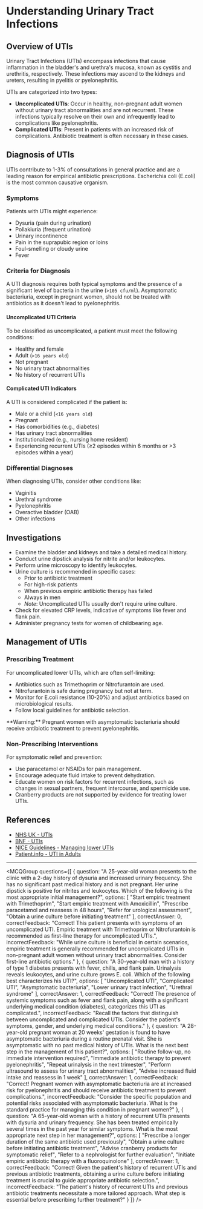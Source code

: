 
# Understanding Urinary Tract Infections

## Overview of UTIs

Urinary Tract Infections (UTIs) encompass infections that cause inflammation in the bladder's and urethra's mucosa, known as cystitis and urethritis, respectively. These infections may ascend to the kidneys and ureters, resulting in pyelitis or pyelonephritis.

UTIs are categorized into two types:

- **Uncomplicated UTIs**: Occur in healthy, non-pregnant adult women without urinary tract abnormalities and are not recurrent. These infections typically resolve on their own and infrequently lead to complications like pyelonephritis.
- **Complicated UTIs**: Present in patients with an increased risk of complications. Antibiotic treatment is often necessary in these cases.

## Diagnosis of UTIs

UTIs contribute to 1-3% of consultations in general practice and are a leading reason for empirical antibiotic prescriptions. Escherichia coli (E.coli) is the most common causative organism.

### Symptoms

Patients with UTIs might experience:

- Dysuria (pain during urination)
- Pollakiuria (frequent urination)
- Urinary incontinence
- Pain in the suprapubic region or loins
- Foul-smelling or cloudy urine
- Fever

### Criteria for Diagnosis

A UTI diagnosis requires both typical symptoms and the presence of a significant level of bacteria in the urine (`>105 cfu/ml`). Asymptomatic bacteriuria, except in pregnant women, should not be treated with antibiotics as it doesn't lead to pyelonephritis.

#### Uncomplicated UTI Criteria

To be classified as uncomplicated, a patient must meet the following conditions:

- Healthy and female
- Adult (`>16 years old`)
- Not pregnant
- No urinary tract abnormalities
- No history of recurrent UTIs

#### Complicated UTI Indicators

A UTI is considered complicated if the patient is:

- Male or a child (`<16 years old`)
- Pregnant
- Has comorbidities (e.g., diabetes)
- Has urinary tract abnormalities
- Institutionalized (e.g., nursing home resident)
- Experiencing recurrent UTIs (≥2 episodes within 6 months or >3 episodes within a year)

### Differential Diagnoses

When diagnosing UTIs, consider other conditions like:

- Vaginitis
- Urethral syndrome
- Pyelonephritis
- Overactive bladder (OAB)
- Other infections

## Investigations

- Examine the bladder and kidneys and take a detailed medical history.
- Conduct urine dipstick analysis for nitrite and/or leukocytes.
- Perform urine microscopy to identify leukocytes.
- Urine culture is recommended in specific cases:
  - Prior to antibiotic treatment
  - For high-risk patients
  - When previous empiric antibiotic therapy has failed
  - Always in men
  - *Note*: Uncomplicated UTIs usually don't require urine culture.
- Check for elevated CRP levels, indicative of symptoms like fever and flank pain.
- Administer pregnancy tests for women of childbearing age.

## Management of UTIs

### Prescribing Treatment

For uncomplicated lower UTIs, which are often self-limiting:

- Antibiotics such as Trimethoprim or Nitrofurantoin are used.
- Nitrofurantoin is safe during pregnancy but not at term.
- Monitor for E.coli resistance (10-20%) and adjust antibiotics based on microbiological results.
- Follow local guidelines for antibiotic selection.

<Callout emoji="⚠️">
**Warning:** Pregnant women with asymptomatic bacteriuria should receive antibiotic treatment to prevent pyelonephritis.
</Callout>

### Non-Prescribing Interventions

For symptomatic relief and prevention:

- Use paracetamol or NSAIDs for pain management.
- Encourage adequate fluid intake to prevent dehydration.
- Educate women on risk factors for recurrent infections, such as changes in sexual partners, frequent intercourse, and spermicide use.
- Cranberry products are not supported by evidence for treating lower UTIs.

## References

- [NHS UK - UTIs](https://www.nhs.uk/conditions/urinary-tract-infections-utis/)
- [BNF - UTIs](https://bnf.nice.org.uk/treatment-summary/urinary-tract-infections.html)
- [NICE Guidelines - Managing lower UTIs](https://www.nice.org.uk/guidance/ng109/chapter/recommendations#managing-lower-urinary-tract-infection)
- [Patient.info - UTI in Adults](https://patient.info/doctor/urinary-tract-infection-in-adults)

---

<MCQGroup questions={[
  {
    question: "A 25-year-old woman presents to the clinic with a 2-day history of dysuria and increased urinary frequency. She has no significant past medical history and is not pregnant. Her urine dipstick is positive for nitrites and leukocytes. Which of the following is the most appropriate initial management?",
    options: [
      "Start empiric treatment with Trimethoprim",
      "Start empiric treatment with Amoxicillin",
      "Prescribe paracetamol and reassess in 48 hours",
      "Refer for urological assessment",
      "Obtain a urine culture before initiating treatment"
    ],
    correctAnswer: 0,
    correctFeedback: "Correct! This patient presents with symptoms of an uncomplicated UTI. Empiric treatment with Trimethoprim or Nitrofurantoin is recommended as first-line therapy for uncomplicated UTIs.",
    incorrectFeedback: "While urine culture is beneficial in certain scenarios, empiric treatment is generally recommended for uncomplicated UTIs in non-pregnant adult women without urinary tract abnormalities. Consider first-line antibiotic options."
  },
  {
    question: "A 30-year-old man with a history of type 1 diabetes presents with fever, chills, and flank pain. Urinalysis reveals leukocytes, and urine culture grows E. coli. Which of the following best characterizes his UTI?",
    options: [
      "Uncomplicated UTI",
      "Complicated UTI",
      "Asymptomatic bacteriuria",
      "Lower urinary tract infection",
      "Urethral syndrome"
    ],
    correctAnswer: 1,
    correctFeedback: "Correct! The presence of systemic symptoms such as fever and flank pain, along with a significant underlying medical condition (diabetes), categorizes this UTI as complicated.",
    incorrectFeedback: "Recall the factors that distinguish between uncomplicated and complicated UTIs. Consider the patient's symptoms, gender, and underlying medical conditions."
  },
  {
    question: "A 28-year-old pregnant woman at 20 weeks' gestation is found to have asymptomatic bacteriuria during a routine prenatal visit. She is asymptomatic with no past medical history of UTIs. What is the next best step in the management of this patient?",
    options: [
      "Routine follow-up, no immediate intervention required",
      "Immediate antibiotic therapy to prevent pyelonephritis",
      "Repeat urinalysis in the next trimester",
      "Perform ultrasound to assess for urinary tract abnormalities",
      "Advise increased fluid intake and reassess in 1 week"
    ],
    correctAnswer: 1,
    correctFeedback: "Correct! Pregnant women with asymptomatic bacteriuria are at increased risk for pyelonephritis and should receive antibiotic treatment to prevent complications.",
    incorrectFeedback: "Consider the specific population and potential risks associated with asymptomatic bacteriuria. What is the standard practice for managing this condition in pregnant women?"
  },
  {
    question: "A 65-year-old woman with a history of recurrent UTIs presents with dysuria and urinary frequency. She has been treated empirically several times in the past year for similar symptoms. What is the most appropriate next step in her management?",
    options: [
      "Prescribe a longer duration of the same antibiotic used previously",
      "Obtain a urine culture before initiating antibiotic treatment",
      "Advise cranberry products for symptomatic relief",
      "Refer to a nephrologist for further evaluation",
      "Initiate empiric antibiotic therapy with a fluoroquinolone"
    ],
    correctAnswer: 1,
    correctFeedback: "Correct! Given the patient's history of recurrent UTIs and previous antibiotic treatments, obtaining a urine culture before initiating treatment is crucial to guide appropriate antibiotic selection.",
    incorrectFeedback: "The patient's history of recurrent UTIs and previous antibiotic treatments necessitate a more tailored approach. What step is essential before prescribing further treatment?"
  }
]} />